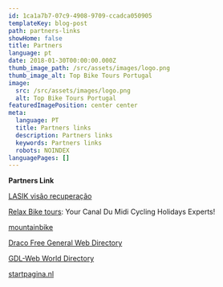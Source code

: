```yaml
---
id: 1ca1a7b7-07c9-4908-9709-ccadca050905
templateKey: blog-post
path: partners-links
showHome: false
title: Partners
language: pt
date: 2018-01-30T00:00:00.000Z
thumb_image_path: /src/assets/images/logo.png
thumb_image_alt: Top Bike Tours Portugal
image:
  src: /src/assets/images/logo.png
  alt: Top Bike Tours Portugal
featuredImagePosition: center center
meta:
  language: PT
  title: Partners links
  description: Partners links
  keywords: Partners links
  robots: NOINDEX
languagePages: []
---
```


**Partners Link**

[LASIK visão recuperação](http://excel.sub.jp/)

[Relax Bike tours](https://relaxbiketours.com/): Your Canal Du Midi Cycling
Holidays Experts!

[mountainbike](http://mountainbike.zoek-start.nl)

[Draco Free General Web Directory](http://www.dracodirectory.com)

[GDL-Web World Directory](http://www.globaldirectorylisting.com)

[startpagina.nl](www.startpagina.nl)
